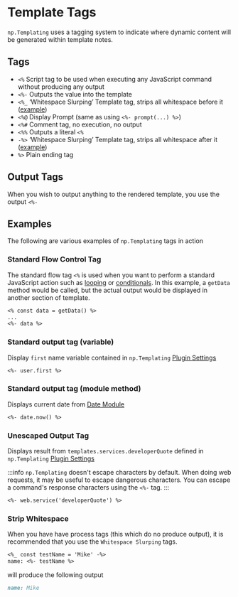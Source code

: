 # Template Tags
`np.Templating` uses a tagging system to indicate where dynamic content will be generated within template notes.

## Tags
- `<%` Script tag to be used when executing any JavaScript command without producing any output
- `<%-` Outputs the value into the template
- `<%_` ‘Whitespace Slurping’ Template tag, strips all whitespace before it ([example](#strip-whitespace))
- `<%@` Display Prompt (same as using `<%- prompt(...) %>`)
- `<%#` Comment tag, no execution, no output
- `<%%` Outputs a literal `<%`
- `-%>` ‘Whitespace Slurping’ Template tag, strips all whitespace after it ([example](#strip-whitespace))
- `%>` Plain ending tag

## Output Tags
When you wish to output anything to the rendered template, you use the output `<%-`

## Examples
The following are various examples of `np.Templating` tags in action

### Standard Flow Control Tag
The standard flow tag `<%` is used when you want to perform a standard JavaScript action such as [looping](/docs/templating-examples/looping) or [conditionals](/docs/templating-examples/conditional).  In this example, a `getData` method would be called, but the actual output would be displayed in another section of template.

```markdown
<% const data = getData() %>
...
<%- data %>
```

### Standard output tag (variable)
Display `first` name variable contained in `np.Templating` [Plugin Settings](/docs/settings)

```markdown
<%- user.first %>
```

### Standard output tag (module method)
Displays current date from [Date Module](/docs/templating-modules/date-module)

```markdown
<%- date.now() %>
```

### Unescaped Output Tag
Displays result from `templates.services.developerQuote` defined in `np.Templating` [Plugin Settings](/docs/settings)

:::info
`np.Templating` doesn't escape characters by default. When doing web requests, it may be useful to escape dangerous characters. You can escape a command's response characters using the `<%-` tag.
:::

```markdown
<%- web.service('developerQuote') %>
```

### Strip Whitespace
When you have have process tags (this which do no produce output), it is recommended that you use the `Whitespace Slurping` tags.

```markdown
<%_ const testName = 'Mike' -%>
name: <%- testName %>
```

will produce the following output

```markdown
name: Mike
```

